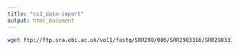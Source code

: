 ```yaml
---
title: "cc3_data-import"
output: html_document
---
```


```bash
wget ftp://ftp.sra.ebi.ac.uk/vol1/fastq/SRR298/006/SRR2983316/SRR2983316.fastq.gz
```

